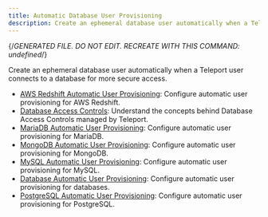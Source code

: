 ```yaml
---
title: Automatic Database User Provisioning
description: Create an ephemeral database user automatically when a Teleport user connects to a database for more secure access.
---
```


{/*GENERATED FILE. DO NOT EDIT. RECREATE WITH THIS COMMAND:
undefined*/}

Create an ephemeral database user automatically when a Teleport user connects to a database for more secure access.

- [AWS Redshift Automatic User Provisioning](/aws-redshift.mdx): Configure automatic user provisioning for AWS Redshift.
- [Database Access Controls](/database-access-controls.mdx): Understand the concepts behind Database  Access Controls managed by Teleport.
- [MariaDB Automatic User Provisioning](/mariadb.mdx): Configure automatic user provisioning for MariaDB.
- [MongoDB Automatic User Provisioning](/mongodb.mdx): Configure automatic user provisioning for MongoDB.
- [MySQL Automatic User Provisioning](/mysql.mdx): Configure automatic user provisioning for MySQL.
- [Database Automatic User Provisioning](/overview.mdx): Configure automatic user provisioning for databases.
- [PostgreSQL Automatic User Provisioning](/postgres.mdx): Configure automatic user provisioning for PostgreSQL.

